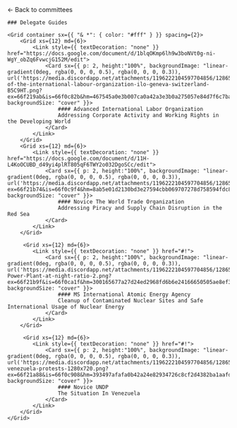 
<HeaderImage darken src="/banners/mains.png" title="Main committee" />

<Container>
    <Link href="/committees">← Back to committees </Link>

    ### Delegate Guides

    <Grid container sx={{ "& *": { color: "#fff" } }} spacing={2}>
        <Grid xs={12} md={6}>
            <Link style={{ textDecoration: "none" }} href="https://docs.google.com/document/d/1blqOKmp6lh9w3boNVt0g-ni-WgY_obZq6FvwcjG152M/edit">
                <Card sx={{ p: 2, height:"100%", backgroundImage: "linear-gradient(0deg, rgba(0, 0, 0, 0.5), rgba(0, 0, 0, 0.3)), url('https://media.discordapp.net/attachments/1196222104597704856/1286503411776356402/headquarters-of-the-international-labour-organization-ilo-geneva-switzerland-B5C9HT.png?ex=66f219ab&is=66f0c82b&hm=467545a0e3b007ca0a42a3e3b0a275057e84d7f6c7ba310766f7de27ab3b4498')", backgroundSize: "cover" }}>
                    #### Advanced International Labor Organization
                    Addressing Corporate Activity and Working Rights in the Developing World
                </Card>
            </Link>
        </Grid>
        <Grid xs={12} md={6}>
            <Link style={{ textDecoration: "none" }} href="https://docs.google.com/document/d/11H-L4KoOCUBD_d49yi4plRT805qF6TWY2o032DgoSCc/edit">
                <Card sx={{ p: 2, height:"100%", backgroundImage: "linear-gradient(0deg, rgba(0, 0, 0, 0.5), rgba(0, 0, 0, 0.3)), url('https://media.discordapp.net/attachments/1196222104597704856/1286505330112593961/image.png?ex=66f21b74&is=66f0c9f4&hm=8ab5e01d2130bd3e27594cbb069707278d758594fdc85048570e827ae974e0fb&=&format=webp&quality=lossless&width=691&height=551')", backgroundSize: "cover" }}>
                    #### Novice The World Trade Organization
                    Addressing Piracy and Supply Chain Disruption in the Red Sea
                </Card>
            </Link>
        </Grid>

         <Grid xs={12} md={6}>
            <Link style={{ textDecoration: "none" }} href="#!">
                <Card sx={{ p: 2, height:"100%", backgroundImage: "linear-gradient(0deg, rgba(0, 0, 0, 0.5), rgba(0, 0, 0, 0.3)), url('https://media.discordapp.net/attachments/1196222104597704856/1286505510329126934/Nuclear-Power-Plant-at-night-ratio-2.png?ex=66f21b9f&is=66f0ca1f&hm=300165677a27d24ed2968fd6b6e24166650505ae8ef3128b9e059a51b49e65ac&=&format=webp&quality=lossless&width=687&height=391')", backgroundSize: "cover" }}>
                    #### MS International Atomic Energy Agency
                    Cleanup of Contaminated Nuclear Sites and Safe International Usage of Nuclear Energy
                </Card>
            </Link>
        </Grid>

         <Grid xs={12} md={6}>
            <Link style={{ textDecoration: "none" }} href="#!">
                <Card sx={{ p: 2, height:"100%", backgroundImage: "linear-gradient(0deg, rgba(0, 0, 0, 0.5), rgba(0, 0, 0, 0.3)), url('https://media.discordapp.net/attachments/1196222104597704856/1286504337358458982/170730183927-venezuela-protests-1280x720.png?ex=66f21a88&is=66f0c908&hm=393497afafa0b42a24e82934726c8cf2d4382ba1aafd0f8e045484293811f8e2&=&format=webp&quality=lossless&width=1037&height=583')", backgroundSize: "cover" }}>
                    #### Novice UNDP
                    The Situation In Venezuela
                </Card>
            </Link>
        </Grid>
    </Grid>

</Container>
